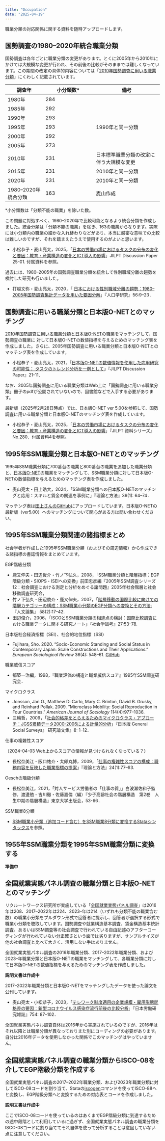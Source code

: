 ```yaml
---
title: "Occupation"
date: "2025-04-19"
---
```


職業分類の対応関係に関する資料を随時アップロードします。

## 国勢調査の1980--2020年統合職業分類

国勢調査は各年ごとに職業分類の変更があります。とくに2005年から2010年にかけては大規模な変更が行われ、その前後の比較がそのままでは難しくなっています。この期間の改定の具体的内容については「[2010年国勢調査に用いる職業分類](https://www.stat.go.jp/data/kokusei/2010/users-g/pdf/syokugyo.pdf)」にくわしく記載されています。　

| 調査年               | 小分類数\* | 備考                                     |
|------------------|------------------------|-------------------------------|
| 1980年               | 284        |                                          |
| 1985年               | 292        |                                          |
| 1990年               | 293        |                                          |
| 1995年               | 293        | 1990年と同一分類                         |
| 2000年               | 292        |                                          |
| 2005年               | 273        |                                          |
| 2010年               | 231        | 日本標準職業分類の改定に伴う大規模な変更 |
| 2015年               | 231        | 2010年と同一分類                         |
| 2020年               | 231        | 2010年と同一分類                         |
| 1980--2020年統合分類 | 163        | 麦山作成                                 |

\*小分類数は「分類不能の職業」を除いた数。

この問題に対処すべく、1980--2020年で比較可能となるよう統合分類を作成しました。統合分類は「分類不能の職業」を除き、163の職業からなります。実際には小分類内の職業の細かな入れ替わりなどがあり、本当に厳密な意味での比較は難しいのですが、それを踏まえたうえで使用するのがよいと思います。

-   小松恭子・麦山亮太，2025，「[日本の労働市場におけるタスクの分布の変化と要因：教育・産業構造の変化とICT導入の影響](https://www.jil.go.jp/institute/discussion/2025/25-01.html)」JILPT Discussion Paper 25-01. 付属資料を参照。

過去には、1980--2005年の国勢調査職業分類を統合して性別職域分離の趨勢を検討した研究も行いました。

-   打越文弥・麦山亮太，2020，「 [日本における性別職域分離の趨勢：1980–2005年国勢調査集計データを用いた要因分解](https://doi.org/10.24454/jps.1901001)」『人口学研究』56:9--23．

## 国勢調査に用いる職業分類と日本版O-NETとのマッチング

[2010年国勢調査に用いる職業分類](https://www.stat.go.jp/data/kokusei/2010/users-g/pdf/syokugyo.pdf)と[日本版O-NET](https://shigoto.mhlw.go.jp/User/)の職業をマッチングして、国勢調査の職業に 対して日本版O-NETの数値指標を与えるためのマッチング表を作成しました。さらに、2005年国勢調査に用いる職業分類と日本版O-NETとのマッチング表を作成しています。

-   小松恭子・麦山亮太，2021，「[日本版O-NETの数値情報を使用した応用研究の可能性： タスクのトレンド分析を一例として](https://www.jil.go.jp/institute/discussion/2021/21-11.html)」『JILPT Discussion Paper』21-11．

なお、2005年国勢調査に用いる職業分類はWeb上に「国勢調査に用いる職業分類」冊子のpdfが公開されていないので、図書館などで入手する必要があります。

最新版（2025年2月28日時点）では、日本版O-NET ver 5.00を参照して、国勢調査に用いる職業分類と日本版O-NETのマッチング表を作成しています。

-   小松恭子・麦山亮太，2025，「[日本の労働市場におけるタスクの分布の変化と要因：教育・産業構造の変化とICT導入の影響](https://www.jil.go.jp/institute/discussion/2025/25-01.html)」『JILPT 資料シリーズ』No.280．付属資料4を参照。

## 1995年SSM職業分類と日本版O-NETとのマッチング

1995年SSM職業分類に700番台の職業と800番台の職業を追加した職業分類と、[日本版O-NET](https://shigoto.mhlw.go.jp/User/)の職業をマッチングして、SSM職業分類に対して日本版O-NETの数値指標を与えるためのマッチング表を作成しました。

- 麦山亮太・田上皓大，2024，「SSM職業分類への日本版O-NETのマッチングと応用：スキルと賃金の関連を事例に」『理論と方法』39(1): 64--74．

マッチング表は[田上さんのGitHub](https://github.com/kota-tagami/matching_onet_ssm)にアップロードしています。日本版O-NETの最新版（ver5.00）へのマッチングについて関心がある方は問い合わせください。

## 1995年SSM職業分類関連の諸指標まとめ

社会学者が作成した1995年SSM職業分類（およびその周辺情報）から作成できる諸指標の書誌情報をまとめています。

EGP階級分類

-   鹿又伸夫・田辺俊介・竹ノ下弘久，2008，「SSM職業分類と階層指標：EGP階級分類・SIOPS・ISEIへの変換」前田忠彦編『2005年SSM調査シリーズ12：社会調査における測定と分析をめぐる諸問題』2005年社会階層と社会移動調査研究会，
-   竹ノ下弘久・田辺俊介・鹿又伸夫，2007，「[階層移動の国際比較に向けての階層カテゴリーの構成：SSM職業小分類のEGP分類への変換とその方法](https://doi.org/10.14945/00008218)」『人文論集』 58(2):17--42.
-   田辺俊介，2006，「ISCOとSSM職業分類の相違点の検討：国際比較調査における職業データに関する研究ノート」『社会学論考』27:53--78.

日本版社会経済指標（SEI）、社会的地位指標（SSI）

-   Fujihara, Sho. 2020. "Socio-Economic Standing and Social Status in Contemporary Japan: Scale Constructions and Their Applications." *European Sociological Review* 36(4): 548--61. [GitHub](https://github.com/ShoFujihara/OccupationalScales)

職業威信スコア

-   都築一治編，1998，『職業評価の構造と職業威信スコア』1995年SSM調査研究会．

マイクロクラス

-   Jonsson, Jan O., Matthew Di Carlo, Mary C. Brinton, David B. Grusky, and Reinhard Pollak. 2009. "Microclass Mobility: Social Reproduction in Four Countries." *American Journal of Sociology* 114(4):977--1036.
-   三輪哲，2009，「[社会的格差をとらえるためのマイクロクラス・アプローチ：JGSS累積データ2000-2006による計量的分析](https://jgss.daishodai.ac.jp/research/monographs/jgssm8/jgssm8_01.pdf)」『日本版 General Social Surveys』 研究論文集』8: 1--12．

仕事の複雑性スコア

（2024-04-03 Web上からスコアの情報が見つけられなくなっている？）

-   長松奈美江・阪口祐介・太郎丸博，2009，「[仕事の複雑性スコアの構成：職務内容を反映した職業指標の提案](https://doi.org/10.11218/ojjams.24.77)」『理論と方法』24(1):77--93.

Oeschの階級分類

-   長松奈美江，2021，「対人サービス労働者の「仕事の質」」白波瀬佐和子監修，渡邊勉・吉川徹・佐藤嘉倫（編）『少子高齢社会の階層構造　第2巻　人生中期の階層構造』東京大学出版会，53-66．

SSM職業8分類

- [SSM職業小分類（追加コード含む）をSSM職業8分類に変換するStataシンタックス
](../blog/2016-04-07-ssmocc8.html)を参照。

## 1955年SSM職業分類を1995年SSM職業分類に変換する

**準備中**

## 全国就業実態パネル調査の職業分類と日本版O-NETとのマッチング

リクルートワークス研究所が実施している「[全国就業実態パネル調査](https://www.works-i.com/surveys/panel_surveys.html)」は2016年は208、2017--2022年は224、2023--年は214（いずれも分類不能の職業含む数）の職業小分類をプルダウン形式で回答者に提示し、回答者が選択する形式で職業小分類を聴取しています。国勢調査や就業構造基本調査、賃金構造基本統計調査、あるいはSSM調査等の社会調査で行われている自由記述のアフターコーディングが行われていない分正確さという面では劣りますが、サンプルサイズが他の社会調査と比べて大きく、活用しない手はありません。

全国就業実態パネル調査の2016年職業分類、2017--2022年職業分類、および2023--年職業分類と日本版O-NETの職業をマッチングして、各職業分類に対して日本版O-NETの数値指標を与えるためのマッチング表を作成しました。

**説明文書は作成中**

2017--2022年職業分類と日本版O-NETをマッチングしたデータを使った論文を公刊しています。

-   麦山亮太・小松恭子，2023，「[テレワーク制度適用の企業規模・雇用形態間格差の要因：新型コロナウイルス感染症流行前後の比較分析](https://www.jil.go.jp/institute/zassi/backnumber/2023/05/pdf/087-102.pdf)」『日本労働研究雑誌』754: 87--102．

全国就業実態パネル調査自体は2016年から実施されているのですが、2016年はそれ以降とは職業分類が異なっておりまた別にコーディングの必要があります。自分は2016年データを使用しなかった関係でこのマッチングはやっていません。

## 全国就業実態パネル調査の職業分類からISCO-08を介してEGP階級分類を作成する

全国就業実態パネル調査の2017--2022年職業分類、および2023年職業分類に対してISCO-08コードを割り当て、Stataの[iscogen](https://ideas.repec.org/c/boc/bocode/s458665.html)コマンドを使ってISCO-88へと変換し、EGP階級分類へと変換するための対応表とコードを作成しました。

**説明文書は作成中**

ここでISCO-08コードを使っているのはあくまでEGP階級分類に到達するための途中段階として利用しているに過ぎず、全国就業実態パネル調査の職業分類をISCO-08コードに割り当ててそれ自体を使って分析することは意図していない点に注意してください。
